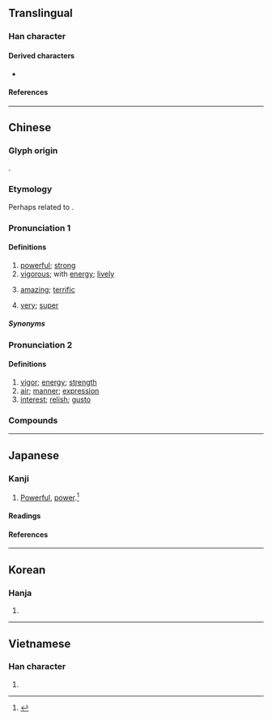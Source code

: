 {{also|劲}}
{{character info}}
==Translingual==
{{Han simplified forms|勁|𠡍|劲|ex=y}}

===Han character===
{{Han char|rn=19|rad=力|as=07|sn=9|four=14127|canj=MMKS|ids=⿰巠力}}

====Derived characters====
* {{l|mul|[[葝]]([[𫈎]]) [[𤠃]] [[𥯙]]}}

====References====
{{Han ref|kx=0147.250|dkj=02349|dj=0332.060|hdz=10371.040|uh=52C1}}

----

==Chinese==
{{zh-forms|s=劲|alt=⿰𰡮力-early simplified form,𠡍}}

===Glyph origin===
{{Han etym}}
{{Han compound|巠|力|ls=psc|c1=p|c2=s|t2=strength}}.

===Etymology===
Perhaps related to {{och-l|強|strong}}.

===Pronunciation 1===
{{zh-pron
|m=jìng
|m-s=
|c=ging6,ging3
|c_note=ging6 - more common, especially when meaning “amazing; terrific; super”
|c-t=
|g=
|h=pfs=kin
|j=
|md=gêng
|mn=kèng
|mn-t=gên3
|w=2jin
|x=
|mc=y
|oc=y
|cat=a,n,c:adv
}}
{{rfp|yue|Taishanese}}

====Definitions====
{{zh-hanzi}}

# [[powerful]]; [[strong]]
# [[vigorous]]; with [[energy]]; [[lively]]
# {{lb|zh|Cantonese}} [[amazing]]; [[terrific]]
#: {{zh-x|好 勁{ging6}|amazing|C}}
# {{lb|zh|Cantonese}} [[very]]; [[super]]
#: {{zh-x|勁{ging6} 似|'''closely''' resembling|C}}
#: {{zh-x|勁{ging6} 煩|'''super''' annoying|C}}

=====Synonyms=====
{{zh-dial|厲害}}

===Pronunciation 2===
{{zh-pron
|m=勁,er=y,2er=y
|m-s=
|c=ging3,ging6
|c-t=
|g=
|h=pfs=kin
|j=
|md=géng
|mn=kèng
|mn-t=gên3
|w=2jin
|x=
|mc=y
|oc=y
|cat=a,n,c:adv
}}

====Definitions====
{{zh-hanzi}}

# [[vigor]]; [[energy]]; [[strength]] {{zh-mw|m:股}}
# [[air]]; [[manner]]; [[expression]] {{zh-mw|m:股}}
# [[interest]]; [[relish]]; [[gusto]]

===Compounds===
{{zh-der|勁力|勁吹|勁頭|勁頭兒|勁射|勁拔|勁敵|勁旅|勁氣|勁烈|勁秀|勁草|勁道|勁風|內勁|別勁|勁士|口勁|勁捷|強勁|一個勁兒|勁秋|勁兵|來勁|勁弩|忖著勁兒|一股勁兒|後勁|勁骨豐肌|差勁|勁翮|不對勁|加把勁|幹勁|努勁兒|帶勁|動勁|巧勁兒|吃勁|傻勁|使勁|不得勁|勁節|夠勁|傻勁兒|下死勁|得勁|堅勁|下勁|上勁|卯勁|勁道十足|加勁|剛勁|冷勁|對勁|橫勁|攢勁|洩勁|用勁|果勁|標勁兒|扭勁|殊功勁節|清風勁節|有勁|提不起勁|犯牛勁|直節勁氣|碰勁|磨勁兒|疾風勁草|猛勁|猛個勁|牛勁|沒勁|烹勁兒|洋勁|繃勁兒|較勁兒|衝勁|較勁|費勁|腳勁|豁勁|醋勁|蒼勁|鬆勁|鬧騰勁兒|鬥勁|雄勁|高風勁節|遒勁|逞著勁兒|起勁|賣死勁|賣勁|襠勁|虎勁|發勁|獨勁}}

{{zh-cat|Elementary}}

----

==Japanese==
{{ja-kanji forms|𠡍|勁}}

===Kanji===
{{ja-kanji|grade=|rs=力07|shin=𠡍}}

# [[powerful|Powerful]], [[power]].<ref name="gakken">{{cite-book|year=2002|author=Akiyasu Tōdō [''et al.'']|title=漢字源|ISBN=978-4053008893|passage=勁 劤}}</ref>

====Readings====
{{ja-readings
|goon=きょう
|kanon=けい
|kun=つよ-い
}}

====References====
<references/>

----

==Korean==

===Hanja===
{{ko-hanja|경}}

# {{rfdef|ko|sort=力07}}

----

==Vietnamese==

===Han character===
{{vi-readings|reading=[[kính]], [[cứng]], [[cánh]], [[kình]]|rs=力07}}

# {{rfdef|vi|sort=力07}}